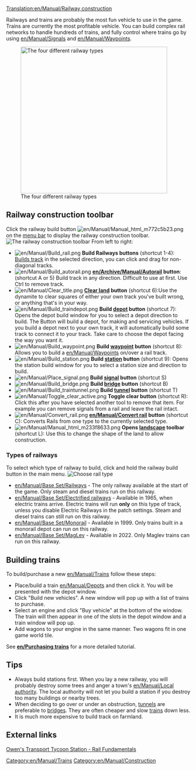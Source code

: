 [[Translation:en/Manual/Railway construction]]
{{en/Manual/Navigation}}

Railways and trains are probably the most fun vehicle to use in the game.  Trains are currently the most profitable vehicle.  You can build complex rail networks to handle hundreds of trains, and fully control where trains go by using [[en/Manual/Signals]] and [[en/Manual/Waypoints]].

[[File:en/Manual/4 Types of railway.png|thumb|none|400px|The four different railway types]]

==Railway construction toolbar==
Click the railway build button [[File:en/Manual/Manual html m772c5b23.png]] on the [[en/Manual/Game interface#the-menu-bar|menu bar]] to display the railway construction toolbar.
[[File:en/Manual/Railroad Construction.png|none|frame|The railway construction toolbar]]
From left to right:
*[[File:en/Manual/Build rail.png]] '''Build Railways buttons''' (shortcut 1-4): [[en/Manual/Building tracks|Builds track]] in the selected direction, you can click and drag for non-diagonal tracks.
*[[File:en/Manual/Build autorail.png]] '''[[en/Archive/Manual/Autorail]] button''': (shortcut A or 5) Build track in any direction. Difficult to use at first. Use Ctrl to remove track.
*[[File:en/Manual/Clear title.png]] '''[[en/Manual/Landscaping|Clear land]] button''' (shortcut 6):Use the dynamite to clear squares of either your own track you've built wrong, or anything that's in your way.
*[[File:en/Manual/Build traindepot.png]] '''Build [[en/Manual/Depots|depot]] button''' (shortcut 7): Opens the depot build window for you to select a depot direction to build. The Button will build a depot, for making and servicing vehicles. If you build a depot next to your own track, it will automatically build some track to connect it to your track. Take care to choose the depot facing the way you want it.
*[[File:en/Manual/Build waypoint.png]] '''Build [[en/Manual/Waypoints|waypoint]] button''' (shortcut 8): Allows you to build a [[en/Manual/Waypoints]] on/over a rail track.
*[[File:en/Manual/Build station.png]] '''Build [[en/Manual/Stations|station]] button''' (shortcut 9): Opens the station build window for you to select a station size and direction to build.
*[[File:en/Manual/Place signal.png]] '''Build [[en/Manual/Signals|signal]] button''' (shortcut S)
*[[File:en/Manual/Build bridge.png]] '''Build [[en/Manual/Bridges|bridge]] button''' (shortcut B)
*[[File:en/Manual/Build traintunnel.png]] '''Build [[en/Manual/Tunnels|tunnel]] button''' (shortcut T) 
*[[File:en/Manual/Toggle clear active.png]] '''Toggle clear button''' (shortcut R): Click this after you have selected another tool to remove that item. For example you can remove signals from a rail and leave the rail intact.
*[[File:en/Manual/Convert rail.png]] '''[[en/Manual/Convert rail]] button''' (shortcut C): Converts Rails from one type to the currently selected type.
*[[File:en/Manual/Manual html m233f8633.png]] '''Opens [[en/Manual/Landscaping|landscape]] toolbar''' (shortcut L): Use this to change the shape of the land to allow construction.

===Types of railways===
To select which type of railway to build, click and hold the railway build button in the main menu.
[[File:en/Manual/Openttd-rail1.png|none|frame|Choose rail type]]
* [[en/Manual/Base Set/Railways]] - The only railway available at the start of the game. Only steam and diesel trains run on this railway.
* [[en/Manual/Base Set/Electrified railways]] - Available in 1965, when electric trains arrive. Electric trains will run '''only''' on this type of track, unless you disable Electric Railways in the patch settings. Steam and diesel trains can still run on this railway.
* [[en/Manual/Base Set/Monorail]] - Available in 1999. Only trains built in a monorail depot can run on this railway.
* [[en/Manual/Base Set/MagLev]] - Available in 2022. Only Maglev trains can run on this railway.

==Building trains==
To build/purchase a new [[en/Manual/Trains]] follow these steps:
*Place/build a train [[en/Manual/Depots]] and then click it. You will be presented with the depot window. 
*Click "Build new vehicles". A new window will pop up with a list of trains to purchase. 
*Select an engine and click "Buy vehicle" at the bottom of the window. The train will then appear in one of the slots in the depot window and a train window will pop up. 
*Add wagons to your engine in the same manner. Two wagons fit in one game world tile.


See '''[[en/Purchasing trains]]''' for a more detailed tutorial.

==Tips==
* Always build stations first.  When you lay a new railway, you will probably destroy some trees and anger a town's [[en/Manual/Local authority]].  The local authority will not let you build a station if you destroy too many buildings or nearby trees.
* When deciding to go over or under an obstruction, [[en/Manual/Tunnels|tunnels]] are preferable to [[en/Manual/Bridges|bridges]]. They are often cheaper and slow [[en/Manual/Trains|trains]] down less.
* It is much more expensive to build track on farmland.

==External links==
[http://www.transporttycoon.net/rail Owen's Transport Tycoon Station - Rail Fundamentals]

[[Category:en/Manual/Trains]]
[[Category:en/Manual/Construction]]